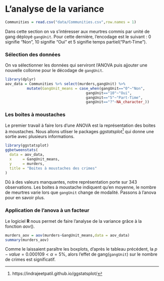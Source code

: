 # L'analyse de la variance
```r
Communities = read.csv("data/Communities.csv",row.names = 1)
```
Dans cette section on va s’intéresser aux meurtres commis par unité de gang déployé `gangUnit`. Pour cette dernière, l'encodage est le suivant : 0 signifie "Non", 10 signifie "Oui" et 5 signifie temps partiel("Part-Time").\

### Sélection des données{-}

On va sélectionner les données qui serviront l'ANOVA puis ajjouter une nouvelle collonne pour le décodage de `gangUnit`.

```r
library(dplyr)
aov_data = Communities %>% select(murders,gangUnit) %>% 
          mutate(GangUnit_means = case_when(gangUnit=="0"~"Non",
                                     gangUnit=="10"~"Oui",
                                     gangUnit=="5"~"Part-Time",
                                     gangUnit=="?"~NA_character_))
```

### Les boites à moustaches{-}
Le premier travail à faire lors d'une ANOVA est la représentation des boites à moustaches. Nous allons utliser le packages _ggstatsplot_^[https://indrajeetpatil.github.io/ggstatsplot/] qui donne une sortie avec plusieurs informations.

```r
library(ggstatsplot)
ggbetweenstats(
  data = aov_data,
  x     = GangUnit_means,
  y     = murders,
  title = "Boites à moustaches des crimes"
)
```

Dû à des valeurs manquantes, notre représentation porte sur $343$ observations. Les boites à moustache indiquent qu’en moyenne, le nombre de meurtres varie lors que `gangUnit` change  de modalité. Passons à l'anova pour en savoir plus.

### Application de l'anova à un facteur{-}

Le logiciel **R** nous permet de faire l'analyse de la variance grâce à la fonction $aov()$.

```r
murders_aov = aov(murders~GangUnit_means,data = aov_data)
summary(murders_aov)
```

Comme le laissaient paraître les boxplots, d'après le tableau précédent, la $p-value=0.000109<\alpha=5\%$, alors l'effet de gang(`gangUnit`) sur le nombre de crimes est significatif.